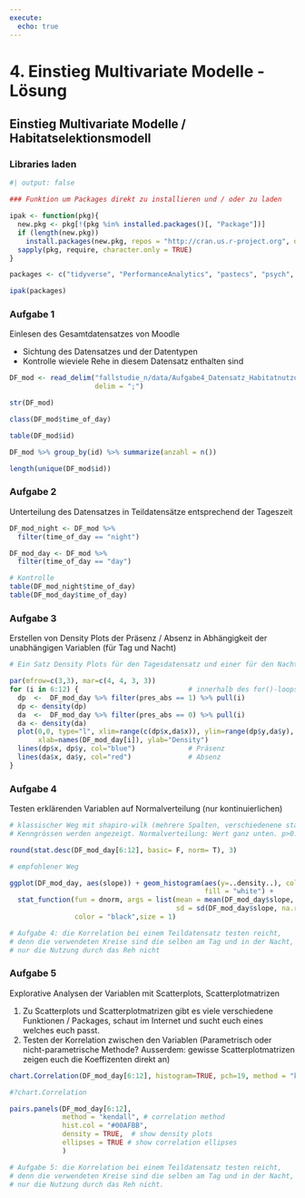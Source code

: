 ```yaml
---
execute:
  echo: true
---
```


# 4. Einstieg Multivariate Modelle - Lösung

## Einstieg Multivariate Modelle / Habitatselektionsmodell

### Libraries laden

```r
#| output: false

### Funktion um Packages direkt zu installieren und / oder zu laden

ipak <- function(pkg){
  new.pkg <- pkg[!(pkg %in% installed.packages()[, "Package"])]
  if (length(new.pkg)) 
    install.packages(new.pkg, repos = "http://cran.us.r-project.org", dependencies = TRUE)
  sapply(pkg, require, character.only = TRUE)
}

packages <- c("tidyverse", "PerformanceAnalytics", "pastecs", "psych", "car")

ipak(packages)
```

### Aufgabe 1

Einlesen des Gesamtdatensatzes von Moodle

- Sichtung des Datensatzes und der Datentypen
- Kontrolle wieviele Rehe in diesem Datensatz enthalten sind

```r

DF_mod <- read_delim("fallstudie_n/data/Aufgabe4_Datensatz_Habitatnutzung_Modelle_20221031_moodle.csv", 
                     delim = ";")

str(DF_mod)

class(DF_mod$time_of_day)

table(DF_mod$id)

DF_mod %>% group_by(id) %>% summarize(anzahl = n())

length(unique(DF_mod$id))

```

### Aufgabe 2

Unterteilung des Datensatzes in Teildatensätze entsprechend der Tageszeit

```r

DF_mod_night <- DF_mod %>%
  filter(time_of_day == "night")

DF_mod_day <- DF_mod %>%
  filter(time_of_day == "day")

# Kontrolle
table(DF_mod_night$time_of_day)
table(DF_mod_day$time_of_day)
```

### Aufgabe 3

Erstellen von Density Plots der Präsenz / Absenz in Abhängigkeit der unabhängigen Variablen (für Tag und Nacht)

```r

# Ein Satz Density Plots für den Tagesdatensatz und einer für den Nachtdatensatz 

par(mfrow=c(3,3), mar=c(4, 4, 3, 3))
for (i in 6:12) {                           # innerhalb des for()-loops die Nummern der gewünschten Spalten einstellen
  dp  <-  DF_mod_day %>% filter(pres_abs == 1) %>% pull(i)
  dp <- density(dp)
  da  <-  DF_mod_day %>% filter(pres_abs == 0) %>% pull(i)
  da <- density(da)
  plot(0,0, type="l", xlim=range(c(dp$x,da$x)), ylim=range(dp$y,da$y), 
       xlab=names(DF_mod_day[i]), ylab="Density")
  lines(dp$x, dp$y, col="blue")             # Präsenz
  lines(da$x, da$y, col="red")              # Absenz
}

```

### Aufgabe 4

Testen erklärenden Variablen auf Normalverteilung (nur kontinuierlichen) 

```r

# klassischer Weg mit shapiro-wilk (mehrere Spalten, verschiedenene statistische
# Kenngrössen werden angezeigt. Normalverteilung: Wert ganz unten. p>0.05 = ja)

round(stat.desc(DF_mod_day[6:12], basic= F, norm= T), 3)

# empfohlener Weg

ggplot(DF_mod_day, aes(slope)) + geom_histogram(aes(y=..density..), color = "black", 
                                                fill = "white") + 
  stat_function(fun = dnorm, args = list(mean = mean(DF_mod_day$slope, na.rm = T), 
                                         sd = sd(DF_mod_day$slope, na.rm = T)), 
                color = "black",size = 1)

# Aufgabe 4: die Korrelation bei einem Teildatensatz testen reicht, 
# denn die verwendeten Kreise sind die selben am Tag und in der Nacht, 
# nur die Nutzung durch das Reh nicht
```

### Aufgabe 5

Explorative Analysen der Variablen mit Scatterplots, Scatterplotmatrizen

1. Zu Scatterplots und Scatterplotmatrizen gibt es viele verschiedene Funktionen / Packages, schaut im Internet und sucht euch eines welches euch passt.
2. Testen der Korrelation zwischen den Variablen (Parametrisch oder nicht-parametrische Methode? Ausserdem: gewisse Scatterplotmatrizen zeigen euch die Koeffizenten direkt an)

```r

chart.Correlation(DF_mod_day[6:12], histogram=TRUE, pch=19, method = "kendall")

#?chart.Correlation

pairs.panels(DF_mod_day[6:12], 
             method = "kendall", # correlation method
             hist.col = "#00AFBB",
             density = TRUE,  # show density plots
             ellipses = TRUE # show correlation ellipses
             )

# Aufgabe 5: die Korrelation bei einem Teildatensatz testen reicht, 
# denn die verwendeten Kreise sind die selben am Tag und in der Nacht, 
# nur die Nutzung durch das Reh nicht.
```   
